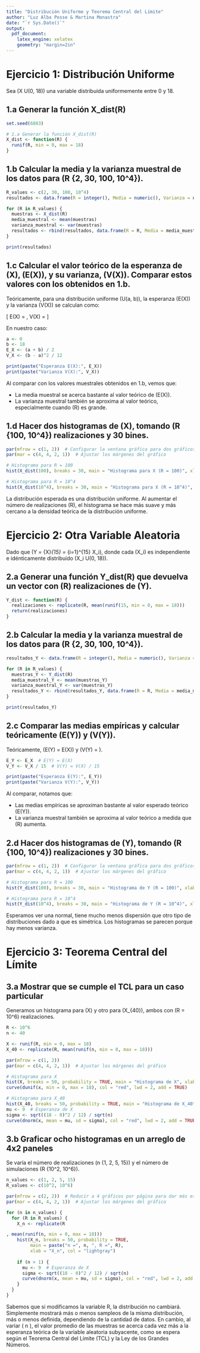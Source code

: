 ```yaml
---
title: "Distribución Uniforme y Teorema Central del Límite"
author: "Luz Alba Posse & Martina Monastra"
date: "`r Sys.Date()`"
output:
  pdf_document:
    latex_engine: xelatex
    geometry: "margin=2in"  
---
```



# Ejercicio 1: Distribución Uniforme

Sea \(X \sim U(0, 18)\) una variable distribuida uniformemente entre 0 y 18.

## 1.a Generar la función X_dist(R)
```r
set.seed(6803)

# 1.a Generar la función X_dist(R)
X_dist <- function(R) {
  runif(R, min = 0, max = 18)
}
```

## 1.b Calcular la media y la varianza muestral de los datos para \(R \in \{2, 30, 100, 10^4\}\).

```r
R_values <- c(2, 30, 100, 10^4)
resultados <- data.frame(R = integer(), Media = numeric(), Varianza = numeric())

for (R in R_values) {
  muestras <- X_dist(R)
  media_muestral <- mean(muestras)
  varianza_muestral <- var(muestras)
  resultados <- rbind(resultados, data.frame(R = R, Media = media_muestral, Varianza = varianza_muestral))
}

print(resultados)
```

## 1.c Calcular el valor teórico de la esperanza de \(X\), \(E(X)\), y su varianza, \(V(X)\). Comparar estos valores con los obtenidos en 1.b.

Teóricamente, para una distribución uniforme \(U(a, b)\), la esperanza \(E(X)\) y la varianza \(V(X)\) se calculan como:

\[
E(X) = \frac{a + b}{2}, \quad V(X) = \frac{(b - a)^2}{12}
\]

En nuestro caso:

```r
a <- 0
b <- 18
E_X <- (a + b) / 2
V_X <- (b - a)^2 / 12

print(paste("Esperanza E(X):", E_X))
print(paste("Varianza V(X):", V_X))
```

Al comparar con los valores muestrales obtenidos en 1.b, vemos que:

- La media muestral se acerca bastante al valor teórico de \(E(X)\).
- La varianza muestral también se aproxima al valor teórico, especialmente cuando \(R\) es grande.

## 1.d Hacer dos histogramas de \(X\), tomando \(R \in \{100, 10^4\}\) realizaciones y 30 bines.

```r
par(mfrow = c(1, 2))  # Configurar la ventana gráfica para dos gráficos lado a lado
par(mar = c(4, 4, 2, 1))  # Ajustar los márgenes del gráfico

# Histograma para R = 100
hist(X_dist(100), breaks = 30, main = "Histograma para X (R = 100)", xlab = "Valores de X", col = "blue")

# Histograma para R = 10^4
hist(X_dist(10^4), breaks = 30, main = "Histograma para X (R = 10^4)", xlab = "Valores de X", col = "green")
```

La distribución esperada es una distribución uniforme. Al aumentar el número de realizaciones \(R\), el histograma se hace más suave y más cercano a la densidad teórica de la distribución uniforme.

# Ejercicio 2: Otra Variable Aleatoria

Dado que \(Y = \bar{X}_{15} = \frac{1}{15} \sum_{i=1}^{15} X_i\), donde cada \(X_i\) es independiente e idénticamente distribuido \(X_i \sim U(0, 18)\).

## 2.a Generar una función Y_dist(R) que devuelva un vector con \(R\) realizaciones de \(Y\).

```r
Y_dist <- function(R) {
  realizaciones <- replicate(R, mean(runif(15, min = 0, max = 18)))
  return(realizaciones)
}
```

## 2.b Calcular la media y la varianza muestral de los datos para \(R \in \{2, 30, 100, 10^4\}\).

```r
resultados_Y <- data.frame(R = integer(), Media = numeric(), Varianza = numeric())

for (R in R_values) {
  muestras_Y <- Y_dist(R)
  media_muestral_Y <- mean(muestras_Y)
  varianza_muestral_Y <- var(muestras_Y)
  resultados_Y <- rbind(resultados_Y, data.frame(R = R, Media = media_muestral_Y, Varianza = varianza_muestral_Y))
}

print(resultados_Y)
```

## 2.c Comparar las medias empíricas y calcular teóricamente \(E(Y)\) y \(V(Y)\).

Teóricamente, \(E(Y) = E(X)\) y \(V(Y) = \frac{V(X)}{15}\).

```r
E_Y <- E_X  # E(Y) = E(X)
V_Y <- V_X / 15  # V(Y) = V(X) / 15

print(paste("Esperanza E(Y):", E_Y))
print(paste("Varianza V(Y):", V_Y))
```

Al comparar, notamos que:

- Las medias empíricas se aproximan bastante al valor esperado teórico \(E(Y)\).
- La varianza muestral también se aproxima al valor teórico a medida que \(R\) aumenta.

## 2.d Hacer dos histogramas de \(Y\), tomando \(R \in \{100, 10^4\}\) realizaciones y 30 bines.

```r
par(mfrow = c(1, 2))  # Configurar la ventana gráfica para dos gráficos lado a lado
par(mar = c(4, 4, 2, 1))  # Ajustar los márgenes del gráfico

# Histograma para R = 100
hist(Y_dist(100), breaks = 30, main = "Histograma de Y (R = 100)", xlab = "Y", col = "magenta")

# Histograma para R = 10^4
hist(Y_dist(10^4), breaks = 30, main = "Histograma de Y (R = 10^4)", xlab = "Y", col = "blue")
```

Esperamos ver una normal, tiene mucho menos dispersión que otro tipo de distribuciones dado a que es simétrica. Los histogramas se parecen porque hay menos varianza. 

# Ejercicio 3: Teorema Central del Límite

## 3.a Mostrar que se cumple el TCL para un caso particular

Generamos un histograma para \(X\) y otro para \(X_{40}\), ambos con \(R = 10^6\) realizaciones.

```r
R <- 10^6
n <- 40

X <- runif(R, min = 0, max = 18)
X_40 <- replicate(R, mean(runif(n, min = 0, max = 18)))

par(mfrow = c(1, 2))
par(mar = c(4, 4, 2, 1))  # Ajustar los márgenes del gráfico

# Histograma para X
hist(X, breaks = 50, probability = TRUE, main = "Histograma de X", xlab = "X", col = "lightblue")
curve(dunif(x, min = 0, max = 18), col = "red", lwd = 2, add = TRUE)

# Histograma para X_40
hist(X_40, breaks = 50, probability = TRUE, main = "Histograma de X_40", xlab = "X_40", col = "lightgreen")
mu <- 9  # Esperanza de X
sigma <- sqrt((18 - 0)^2 / 12) / sqrt(n)  
curve(dnorm(x, mean = mu, sd = sigma), col = "red", lwd = 2, add = TRUE)
```

## 3.b Graficar ocho histogramas en un arreglo de 4x2 paneles

Se varía el número de realizaciones \(n \in \{1, 2, 5, 15\}\) y el número de simulaciones \(R \in \{10^2, 10^6\}\).

```r
n_values <- c(1, 2, 5, 15)
R_values <- c(10^2, 10^6)

par(mfrow = c(2, 2))  # Reducir a 4 gráficos por página para dar más espacio a cada uno
par(mar = c(4, 4, 2, 1))  # Ajustar los márgenes del gráfico

for (n in n_values) {
  for (R in R_values) {
    X_n <- replicate(R

, mean(runif(n, min = 0, max = 18)))
    hist(X_n, breaks = 50, probability = TRUE,
         main = paste("n =", n, ", R =", R),
         xlab = "X_n", col = "lightgray")
    
    if (n > 1) {
      mu <- 9  # Esperanza de X
      sigma <- sqrt((18 - 0)^2 / 12) / sqrt(n)  
      curve(dnorm(x, mean = mu, sd = sigma), col = "red", lwd = 2, add = TRUE)
    }
  }
}
```

Sabemos que si modificamos la variable R, la distribución no cambiará. Simplemente mostrará más o menos sampleos de la misma distribución, más o menos definida, dependiendo de la cantidad de datos. En cambio, al variar \( n \), el valor promedio de las muestras se acerca cada vez más a la esperanza teórica de la variable aleatoria subyacente, como se espera según el Teorema Central del Límite (TCL) y la Ley de los Grandes Números. 
